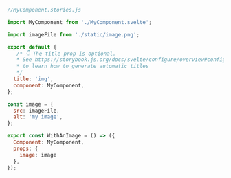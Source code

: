 ```js
//MyComponent.stories.js

import MyComponent from './MyComponent.svelte';

import imageFile from './static/image.png';

export default {
   /* 👇 The title prop is optional.
   * See https://storybook.js.org/docs/svelte/configure/overview#configure-story-loading
   * to learn how to generate automatic titles
   */
  title: 'img',
  component: MyComponent,
};

const image = {
  src: imageFile,
  alt: 'my image',
};

export const WithAnImage = () => ({
  Component: MyComponent,
  props: {
    image: image
  },
});
```